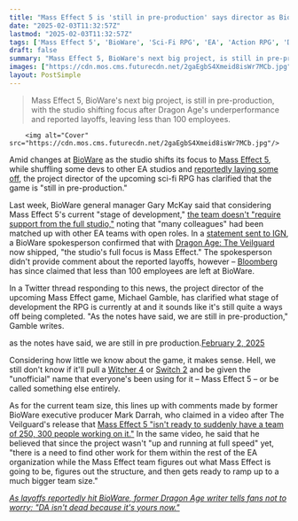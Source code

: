 ```yaml
---
title: "Mass Effect 5 is 'still in pre-production' says director as BioWare shifts full focus to the sci-fi RPG amid dev reshuffles and reported layoffs"
date: "2025-02-03T11:32:57Z"
lastmod: "2025-02-03T11:32:57Z"
tags: ['Mass Effect 5', 'BioWare', 'Sci-Fi RPG', 'EA', 'Action RPG', 'Dragon Age', 'Layoffs', 'Pre-production']
draft: false
summary: "Mass Effect 5, BioWare's next big project, is still in pre-production, with the studio shifting focus after Dragon Age's underperformance and reported layoffs, leaving less than 100 employees."
images: ["https://cdn.mos.cms.futurecdn.net/2gaEgbS4Xmeid8isWr7MCb.jpg"]
layout: PostSimple
---
```

> Mass Effect 5, BioWare's next big project, is still in pre-production, with the studio shifting focus after Dragon Age's underperformance and reported layoffs, leaving less than 100 employees.


        <img alt="Cover" src="https://cdn.mos.cms.futurecdn.net/2gaEgbS4Xmeid8isWr7MCb.jpg"/>
        
Amid changes at [BioWare](https://www.gamesradar.com/tag/bioware/) as the studio shifts its focus to [<u>Mass Effect 5</u>](https://www.gamesradar.com/mass-effect-5-guide/), while shuffling some devs to other EA studios and [reportedly laying some off](https://www.gamesradar.com/games/dragon-age/baldurs-gate-3-dev-slams-eas-bioware-layoffs-as-a-short-term-cost-saving-measure-that-doesnt-solve-a-long-term-problem/), the project director of the upcoming sci-fi RPG has clarified that the game is "still in pre-production."

Last week, BioWare general manager Gary McKay said that considering Mass Effect 5's current "stage of development," [<u>the team doesn't "require support from the full studio,"</u>](https://www.gamesradar.com/games/action-rpg/ea-says-mass-effect-5-is-now-biowares-full-focus-as-it-shuffles-devs-to-other-studios-with-some-reportedly-facing-layoffs-following-dragon-age-the-veilguards-underperformance/) noting that "many colleagues" had been matched up with other EA teams with open roles. In a [<u>statement sent to IGN</u>](https://www.ign.com/articles/mass-effect-5-bioware-doesnt-require-support-from-the-full-studio-ea-moves-some-staff-to-other-teams), a BioWare spokesperson confirmed that with [<u>Dragon Age: The Veilguard</u>](https://www.gamesradar.com/games/dragon-age/dragon-age-veilguard-guide/) now shipped, "the studio's full focus is Mass Effect." The spokesperson didn't provide comment about the reported layoffs, however – [<u>Bloomberg</u>](https://www.bloomberg.com/news/newsletters/2025-01-31/electronic-arts-slashes-bioware-after-dragon-age-sales-miss) has since claimed that less than 100 employees are left at BioWare.

In a Twitter thread responding to this news, the project director of the upcoming Mass Effect game, Michael Gamble, has clarified what stage of development the RPG is currently at and it sounds like it's still quite a ways off being completed. "As the notes have said, we are still in pre-production," Gamble writes. 

as the notes have said, we are still in pre production.[February 2, 2025](https://twitter.com/GambleMike/status/1886130419466408263)

Considering how little we know about the game, it makes sense. Hell, we still don't know if it'll pull a [<u>Witcher 4</u>](https://www.gamesradar.com/games/the-witcher/the-witcher-4-guide/) or [<u>Switch 2</u>](https://www.gamesradar.com/nintendo-switch-2-guide/) and be given the "unofficial" name that everyone's been using for it – Mass Effect 5 – or be called something else entirely. 

As for the current team size, this lines up with comments made by former BioWare executive producer Mark Darrah, who claimed in a video after The Veilguard's release that [<u>Mass Effect 5 "isn't ready to suddenly have a team of 250, 300 people working on it."</u>](https://www.gamesradar.com/games/mass-effect/mass-effect-5-is-biowares-only-big-project-after-dragon-age-the-veilguard-studio-veteran-predicts-but-isnt-ready-to-suddenly-have-a-team-of-250-300-people/) In the same video, he said that he believed that since the project wasn't "up and running at full speed" yet, "there is a need to find other work for them within the rest of the EA organization while the Mass Effect team figures out what Mass Effect is going to be, figures out the structure, and then gets ready to ramp up to a much bigger team size."

[<u><em>As layoffs reportedly hit BioWare, former Dragon Age writer tells fans not to worry: "DA isn't dead because it's yours now."</em></u>](https://www.gamesradar.com/games/dragon-age/as-layoffs-reportedly-hit-bioware-former-dragon-age-writer-tells-fans-not-to-worry-da-isnt-dead-because-its-yours-now/)
        